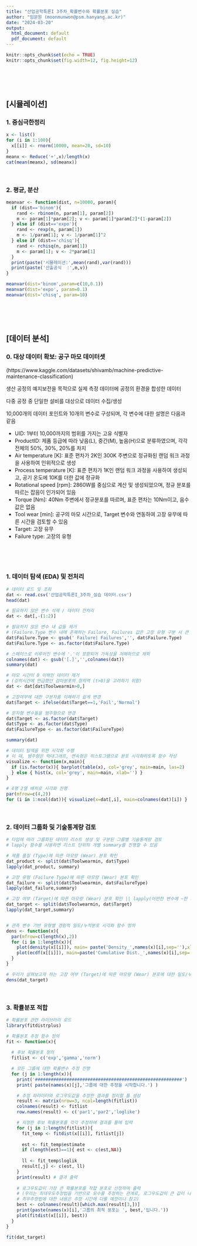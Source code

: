 ```yaml
---
title: "산업공학특론I 3주차_확률변수와 확률분포 실습"
author: "임문원 (moonmunwon@psm.hanyang.ac.kr)"
date: "2024-03-20"
output:
  html_document: default
  pdf_document: default
---
```


```r
knitr::opts_chunk$set(echo = TRUE)
knitr::opts_chunk$set(fig.width=12, fig.height=12)
```

<br>
<br>
<br>

## [시뮬레이션]

### 1. 중심극한정리
```r
x <- list()
for (i in 1:100){
  x[[i]] <- rnorm(10000, mean=20, sd=10)
}
meanx <- Reduce('+',x)/length(x)
cat(mean(meanx), sd(meanx))
```

<br>

### 2. 평균, 분산
```r
meanvar <- function(dist, n=10000, param){
  if (dist=='binom'){
    rand <- rbinom(n, param[1], param[2])
    m <- param[1]*param[2]; v <- param[1]*param[2]*(1-param[2])
  } else if (dist=='expo'){
    rand <- rexp(n, param[1])
    m <- 1/param[1]; v <- 1/param[1]^2
  } else if (dist=='chisq'){
    rand <- rchisq(n, param[1])
    m <- param[1]; v <- 2*param[1]
  }
  print(paste('시뮬레이션:',mean(rand),var(rand)))
  print(paste('산출공식  :',m,v))
}

meanvar(dist='binom',param=c(10,0.1))
meanvar(dist='expo', param=0.1)
meanvar(dist='chisq', param=10)
```

<br>
<br>
<br>

## [데이터 분석]
### 0. 대상 데이터 확보: 공구 마모 데이터셋
(https://www.kaggle.com/datasets/shivamb/machine-predictive-maintenance-classification)

생산 공정의 예지보전을 목적으로 실제 측정 데이터에 공정의 환경을 합성한 데이터

다중 공정 중 단일한 설비를 대상으로 데이터 수집/생성

10,000개의 데이터 포인트와 10개의 변수로 구성되며, 각 변수에 대한 설명은 다음과 같음

* UID: 1부터 10,000까지의 범위를 가지는 고유 식별자
* ProductID: 제품 등급에 따라 낮음(L), 중간(M), 높음(H)으로 분류하였으며, 각각 전체의 50%, 30%, 20%를 차지
* Air temperature [K]: 표준 편차가 2K인 300K 주변으로 정규화된 랜덤 워크 과정을 사용하여 인위적으로 생성
* Process temperature [K]: 표준 편차가 1K인 랜덤 워크 과정을 사용하여 생성되고, 공기 온도에 10K를 더한 값에 정규화
* Rotational speed [rpm]: 2860W를 중심으로 계산 및 생성되었으며, 정규 분포를 따르는 잡음이 인가되어 있음
* Torque [Nm]: 40Nm 주변에서 정규분포를 따르며, 표준 편차는 10Nm이고, 음수 값은 없음
* Tool wear [min]: 공구의 마모 시간으로, Target 변수와 연동하여 고장 유무에 따른 시간을 검토할 수 있음
* Target: 고장 유무
* Failure type: 고장의 유형

<br>
<br>
<br>

### 1. 데이터 탐색 (EDA) 및 전처리
```r

# 데이터 로드 및 조회
dat <- read.csv('산업공학특론I_3주차_실습 데이터.csv')
head(dat)

# 필요하지 않은 변수 삭제 / 데이터 전처리
dat <- dat[,-(1:2)]

# 필요하지 않은 변수 내 값들 제거 
# (Failure.Type 변수 내에 존재하는 Failure, Failures 값은 고장 유형 구분 시 큰 도움이 되지 않는 값이므로 삭제)
dat$Failure.Type <- gsub(' Failure| Failures','', dat$Failure.Type)
dat$Failure.Type <- as.factor(dat$Failure.Type)

# 스페이스로 이루어진 변수에 '.'이 포함되어 가독성을 저해하므로 제외
colnames(dat) <- gsub('[.]','',colnames(dat))
summary(dat)

# 마모 시간이 0 이하인 데이터 제거 
# (강의시간에 언급했던 감마분포의 정의역 (t>0)을 고려하기 위함)
dat <- dat[dat$Toolwearmin>0,]

# 고장여부에 대한 구분자를 이해하기 쉽게 변경
dat$Target <- ifelse(dat$Target==1,'Fail','Normal')

# 문자형 변수들을 범주형으로 변경 
dat$Target <- as.factor(dat$Target)
dat$Type <- as.factor(dat$Type)
dat$FailureType <- as.factor(dat$FailureType)

summary(dat)

# 데이터 탐색을 위한 시각화 수행
# 이 때, 범주형은 막대그래프, 연속형은 히스토그램으로 분포 시각화하도록 함수 작성
visualize <- function(x,main){
  if (is.factor(x)){ barplot(table(x), col='grey', main=main, las=2)
  } else { hist(x, col='grey', main=main, xlab='') }
}

# 4행 2열 배치로 시각화 진행
par(mfrow=c(4,2)) 
for (i in 1:ncol(dat)){ visualize(x=dat[,i], main=colnames(dat)[i]) }

```

<br>

### 2. 데이터 그룹화 및 기술통계량 검토
```r
# 타입에 따라 그룹화된 데이터 리스트 생성 및 구분된 그룹별 기술통계량 검토
# lapply 함수를 사용하면 리스트 단위의 개별 summary를 진행할 수 있음

# 제품 품질 (Type)에 따른 마모량 (Wear) 분포 확인
dat_product <- split(dat$Toolwearmin, dat$Type)
lapply(dat_product, summary) 

# 고장 유형 (Failure Type)에 따른 마모량 (Wear) 분포 확인
dat_failure <- split(dat$Toolwearmin, dat$FailureType)
lapply(dat_failure,summary)

# 고장 여부 (Target)에 따른 마모량 (Wear) 분포 확인 || lapply(어떤한 변수에 ~한 기능을 넣어주세요)
dat_target <- split(dat$Toolwearmin, dat$Target)
lapply(dat_target,summary)


# 관측 변수 기반 유형별 경험적 밀도/누적분포 시각화 함수 정의
dens <- function(x){
  par(mfrow=c(length(x),2))
  for (i in 1:length(x)){
    plot(density(x[[i]]), main= paste('Density_',names(x)[i],sep=''),xlab='')
    plot(ecdf(x[[i]]), main=paste('Cumulative Dist._',names(x)[i],sep=''), xlab='')
  }
}

# 우리가 살펴보고자 하는 고장 여부 (Target)에 따른 마모량 (Wear) 분포에 대한 밀도/누적분포 도출
dens(dat_target)

```

<br>

### 3. 확률분포 적합

```r

# 확률분포 관련 라이브러리 로드
library(fitdistrplus)

# 확률분포 추정 함수 정의
fit <- function(x){
  
  # 후보 확률분포 정의
  fitlist <- c('exp','gamma','norm')

  # 모든 그룹에 대한 확률변수 추정 진행
  for (j in 1:length(x)){
    print('########################################################')
    print( paste(names(x)[j],'그룹에 대한 추정을 시작합니다.') )

    # 추정 파라미터와 로그우도값을 추정한 결과를 정리할 틀 생성
    result <- matrix(nrow=3, ncol=length(fitlist))
    colnames(result) <- fitlist
    row.names(result) <- c('par1','par2','loglike')

    # 지정한 후보 확률분포를 각각 추정하여 결과를 틀에 입력
    for (j in 1:length(fitlist)){
      fit_temp <- fitdist(x[[i]], fitlist[j])
      
      est <- fit_temp$estimate
      if (length(est)==1){ est <- c(est,NA)}
      
      ll <- fit_temp$loglik
      result[,j] <- c(est, ll)
    }
    print(result) # 결과 출력
    
    # 로그우도값이 가장 큰 확률분포를 적합 분포로 선정하여 출력
    # (우리는 최대우도추정법을 기반으로 모수를 추정하는 관계로, 로그우도값이 큰 값이 나오는 분포가 데이터를 잘 설명한다고 판단
    # 최우추정법에 대한 내용은 추정 시간에 다룰 예정이니 참고)
    best <- colnames(result)[which.max(result[3,])]
    print(paste(names(x)[i],'그룹의 최적 분포는 ', best,'입니다.'))
    plot(fitdist(x[[i]], best))
  }
}

fit(dat_target)

```
